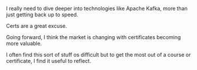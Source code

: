 I really need to dive deeper into technologies like Apache Kafka, more than just getting back up to speed.

Certs are a great excuse.

Going forward, I think the market is changing with certificates becoming more valuable.

I often find this sort of stuff os difficult but to get the most out of a course or certificate, I find it useful
to reflect.

